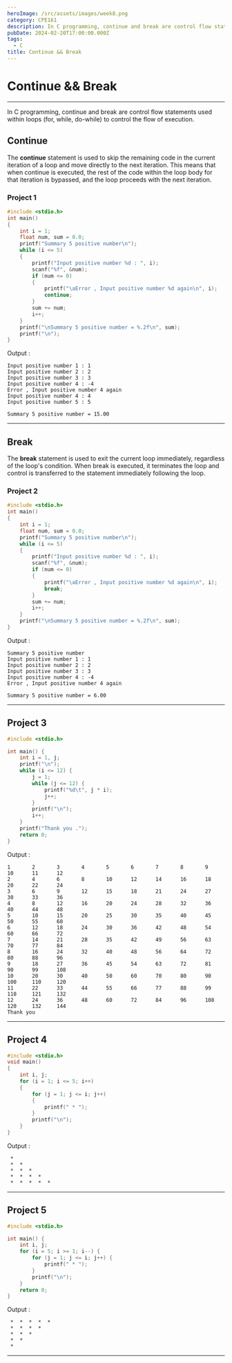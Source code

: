 ```yaml
---
heroImage: /src/assets/images/week8.png
category: CPE161
description: In C programming, continue and break are control flow statements used within loops (for, while, do-while) to control the flow of execution.
pubDate: 2024-02-20T17:00:00.000Z
tags:
  - C
title: Continue && Break
---
```



# Continue && Break
---
<p>In C programming, continue and break are control flow statements used within loops (for, while, do-while) to control the flow of execution.</p>

## **Continue**

The **continue** statement is used to skip the remaining code in the current iteration of a loop and move directly to the next iteration. This means that when continue is executed, the rest of the code within the loop body for that iteration is bypassed, and the loop proceeds with the next iteration.

### Project 1

```c
#include <stdio.h>
int main()
{
    int i = 1;
    float num, sum = 0.0;
    printf("Summary 5 positive number\n");
    while (i <= 5)
    {
        printf("Input positive number %d : ", i);
        scanf("%f", &num);
        if (num <= 0)
        {
            printf("\aError , Input positive number %d again\n", i);
            continue;
        }
        sum += num;
        i++;
    }
    printf("\nSummary 5 positive number = %.2f\n", sum);
    printf("\n");
}
```

Output :

```plaintext
Input positive number 1 : 1
Input positive number 2 : 2
Input positive number 3 : 3
Input positive number 4 : -4
Error , Input positive number 4 again
Input positive number 4 : 4
Input positive number 5 : 5

Summary 5 positive number = 15.00
```

---

## **Break**

The **break** statement is used to exit the current loop immediately, regardless of the loop's condition. When break is executed, it terminates the loop and control is transferred to the statement immediately following the loop.

### Project 2

```c
#include <stdio.h>
int main()
{
    int i = 1;
    float num, sum = 0.0;
    printf("Summary 5 positive number\n");
    while (i <= 5)
    {
        printf("Input positive number %d : ", i);
        scanf("%f", &num);
        if (num <= 0)
        {
            printf("\aError , Input positive number %d again\n", i);
            break;
        }
        sum += num;
        i++;
    }
    printf("\nSummary 5 positive number = %.2f\n", sum);
}
```

Output :

```plaintext
Summary 5 positive number
Input positive number 1 : 1
Input positive number 2 : 2
Input positive number 3 : 3
Input positive number 4 : -4
Error , Input positive number 4 again

Summary 5 positive number = 6.00
```

---

## Project 3

```c
#include <stdio.h>

int main() {
    int i = 1, j;
    printf("\n");
    while (i <= 12) {
        j = 1;
        while (j <= 12) {
            printf("%d\t", j * i);
            j++;
        }
        printf("\n");
        i++;
    }
    printf("Thank you .");
    return 0;
}
```

Output :

```plaintext
1       2       3       4       5       6       7       8       9       10      11      12
2       4       6       8       10      12      14      16      18      20      22      24
3       6       9       12      15      18      21      24      27      30      33      36
4       8       12      16      20      24      28      32      36      40      44      48
5       10      15      20      25      30      35      40      45      50      55      60
6       12      18      24      30      36      42      48      54      60      66      72
7       14      21      28      35      42      49      56      63      70      77      84
8       16      24      32      40      48      56      64      72      80      88      96
9       18      27      36      45      54      63      72      81      90      99      108
10      20      30      40      50      60      70      80      90      100     110     120
11      22      33      44      55      66      77      88      99      110     121     132
12      24      36      48      60      72      84      96      108     120     132     144
Thank you
```

---

## Project 4

```c
#include <stdio.h>
void main()
{
    int i, j;
    for (i = 1; i <= 5; i++)
    {
        for (j = 1; j <= i; j++)
        {
            printf(" * ");
        }
        printf("\n");
    }
}

```

Output :

```plaintext
 * 
 *  * 
 *  *  * 
 *  *  *  * 
 *  *  *  *  *
```

---

## Project 5

```c
#include <stdio.h>

int main() {
    int i, j;
    for (i = 5; i >= 1; i--) {
        for (j = 1; j <= i; j++) {
            printf(" * ");
        }
        printf("\n");
    }
    return 0;
}

```

Output :

```plaintext
 *  *  *  *  * 
 *  *  *  * 
 *  *  * 
 *  * 
 *
```

---